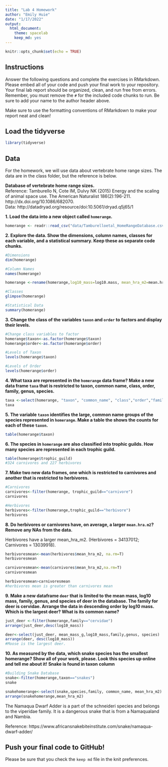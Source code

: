 ```yaml
---
title: "Lab 4 Homework"
author: "Emily Huie"
date: "1/17/2022"
output:
  html_document: 
    theme: spacelab
    keep_md: yes
---
```


```r
knitr::opts_chunk$set(echo = TRUE)
```

## Instructions
Answer the following questions and complete the exercises in RMarkdown. Please embed all of your code and push your final work to your repository. Your final lab report should be organized, clean, and run free from errors. Remember, you must remove the `#` for the included code chunks to run. Be sure to add your name to the author header above.  

Make sure to use the formatting conventions of RMarkdown to make your report neat and clean!  

## Load the tidyverse
```r
library(tidyverse)
```

## Data
For the homework, we will use data about vertebrate home range sizes. The data are in the class folder, but the reference is below.  

**Database of vertebrate home range sizes.**  
Reference: Tamburello N, Cote IM, Dulvy NK (2015) Energy and the scaling of animal space use. The American Naturalist 186(2):196-211. http://dx.doi.org/10.1086/682070.  
Data: http://datadryad.org/resource/doi:10.5061/dryad.q5j65/1  

**1. Load the data into a new object called `homerange`.**
```r
homerange <- readr::read_csv("data/Tamburelloetal_HomeRangeDatabase.csv")

```



**2. Explore the data. Show the dimensions, column names, classes for each variable, and a statistical summary. Keep these as separate code chunks.**  
```r
#Dimensions
dim(homerange)
```
```r
#Column Names
names(homerange)
```
```r
homerange <-rename(homerange,log10_mass=log10.mass, mean_hra_m2=mean.hra.m2,hra_reference=hra.reference,trophic_guild=trophic.guild,common_name=common.name,mean_mass_g=mean.mass.g,alternative_mass_reference=alternative.mass.reference, log10_hra=log10.hra, log10_preymass=log10.preymass,prey_size_reference=prey.size.reference)
```

```r
#Classes
glimpse(homerange)
```
```r
#Statistical Data
summary(homerange)
```

**3. Change the class of the variables `taxon` and `order` to factors and display their levels.**  
```r
#Change class variables to factor
homerange$taxon<-as.factor(homerange$taxon)
homerange$order<-as.factor(homerange$order)

#Levels of Taxon
levels(homerange$taxon)

```
```r
#Levels of Order
levels(homerange$order)
```

**4. What taxa are represented in the `homerange` data frame? Make a new data frame `taxa` that is restricted to taxon, common name, class, order, family, genus, species.**  
```r
taxa <-select(homerange, "taxon", "common_name", "class","order","family","genus","species")
taxa
```


**5. The variable `taxon` identifies the large, common name groups of the species represented in `homerange`. Make a table the shows the counts for each of these `taxon`.**  
```r
table(homerange$taxon)

```


**6. The species in `homerange` are also classified into trophic guilds. How many species are represented in each trophic guild.** 
```r
table(homerange$trophic_guild)
#324 carnivores and 227 herbivores

```

**7. Make two new data frames, one which is restricted to carnivores and another that is restricted to herbivores.**  
```r
#Carnivores
carnivores<-filter(homerange, trophic_guild=="carnivore")
carnivores
```

```r
#Herbivores
herbivores<-filter(homerange,trophic_guild=="herbivore")
herbivores
```

**8. Do herbivores or carnivores have, on average, a larger `mean.hra.m2`? Remove any NAs from the data.**  

Herbivores have a larger mean_hra_m2. (Herbivores = 34137012; Carnivores = 13039918).
```r
herbivoresmean<-mean(herbivores$mean_hra_m2, na.rm=T)
herbivoresmean
```
```r
carnivoresmean<-mean(carnivores$mean_hra_m2,na.rm=T)
carnivoresmean
```
```r
herbivoresmean>carnivoresmean
#herbivores mean is greater than carnivores mean
```


**9. Make a new dataframe `deer` that is limited to the mean mass, log10 mass, family, genus, and species of deer in the database. The family for deer is cervidae. Arrange the data in descending order by log10 mass. Which is the largest deer? What is its common name?**  
```r
just_deer <-filter(homerange,family=="cervidae")
arrange(just_deer,desc(log10_mass))

```
```r
deer<-select(just_deer, mean_mass_g,log10_mass,family,genus, species)
arrange(deer, desc(log10_mass))
#Moose is the largest deer.
```


**10. As measured by the data, which snake species has the smallest homerange? Show all of your work, please. Look this species up online and tell me about it!** **Snake is found in taxon column**   
```r
#Building Snake Database
snake<-filter(homerange,taxon=="snakes")
snake
```
```r
snakehomerange<-select(snake,species,family, common_name, mean_hra_m2)
arrange(snakehomerange,mean_hra_m2)
```

The Namaqua Dwarf Adder is a part of the schneideri species and belongs to the viperidae family. It is a dangerous snake that is from a Namaqualand and Nambia. 

Reference:
https://www.africansnakebiteinstitute.com/snake/namaqua-dwarf-adder/


## Push your final code to GitHub!
Please be sure that you check the `keep md` file in the knit preferences.   